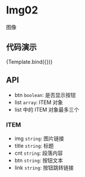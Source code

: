 
<Meta title="MDX/Img02" component={Img02} />

<style>
  {`
    h2 {
      color: rgba(0, 0, 0, 0.88);
      font-weight: 500;
      font-family: Avenir,-apple-system,BlinkMacSystemFont,'Segoe UI',Roboto,'Helvetica Neue',Arial,'Noto Sans',sans-serif,'Apple Color Emoji','Segoe UI Emoji','Segoe UI Symbol','Noto Color Emoji',sans-serif;
      font-size: 24px;
      line-height: 32px;
    }
    ul, ol {
      list-style: none;
      padding: 0;
      margin: 0;
    }
    ul li {
      margin-left: 20px;
      padding-left: 4px;
      list-style-type: circle;
    }
  `}
</style>

# Img02

图像

## 代码演示


<Canvas>
  <Story
    name="default"
    args={{
      list: [
        {
          img: "https://images.ctfassets.net/tfio2c4e6qit/6OaMSuMWf7zDlOL4xSm4dI/cf51a822c75fa778e3e41ec2c19520f1/GettyImages-1311238556__1_.jpg?w=2360&h=1240&fit=thumb&q=75&fm=webp",
          title: "测试试文字g1",
          cnt: "测试文字g2测试",
          btn: "跳转",
          link: "https://www.baidu.com",
        },
        {
          img: "https://images.ctfassets.net/tfio2c4e6qit/6OaMSuMWf7zDlOL4xSm4dI/cf51a822c75fa778e3e41ec2c19520f1/GettyImages-1311238556__1_.jpg?w=2360&h=1240&fit=thumb&q=75&fm=webp",
          title: "测试文字g1测试文字g1测试文字g1",
          cnt: "测试文字g2测试文字g2测试文字g2测试文字g2测试文字g2测试文字g2测试文字g2测试文字g2测试文字g2测试文字g2",
          btn: "跳转",
          link: "https://www.baidu.com",
        },
        {
          img: "https://images.ctfassets.net/tfio2c4e6qit/6OaMSuMWf7zDlOL4xSm4dI/cf51a822c75fa778e3e41ec2c19520f1/GettyImages-1311238556__1_.jpg?w=2360&h=1240&fit=thumb&q=75&fm=webp",
          title: "测试文字g1测试文字g1测试文字g1",
          cnt: "测试文字g2测试文字g2测试文字g2测试文字g2测试文字g2测试文字g2测试文字g2测试文字g2测试文字g2测试文字g2",
          btn: "跳转",
          link: "https://www.baidu.com",
        },
      ],
      btn: true,
    }}
  >
    {Template.bind({})}
  </Story>
</Canvas>

## API

- btn `boolean`: 是否显示按钮
- list `array`: ITEM 对象
- list 中的 ITEM 对象最多三个

### ITEM

- img `string`: 图片链接
- title `string`: 标题
- cnt `string`: 段落内容
- btn `string`: 按钮文本
- link `string`: 按钮跳转链接
